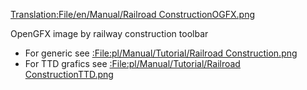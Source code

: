 [[Translation:File/en/Manual/Railroad ConstructionOGFX.png]]

OpenGFX image by railway construction toolbar
*For generic see [[:File:pl/Manual/Tutorial/Railroad Construction.png]]
*For TTD grafics see [[:File:pl/Manual/Tutorial/Railroad ConstructionTTD.png]]
